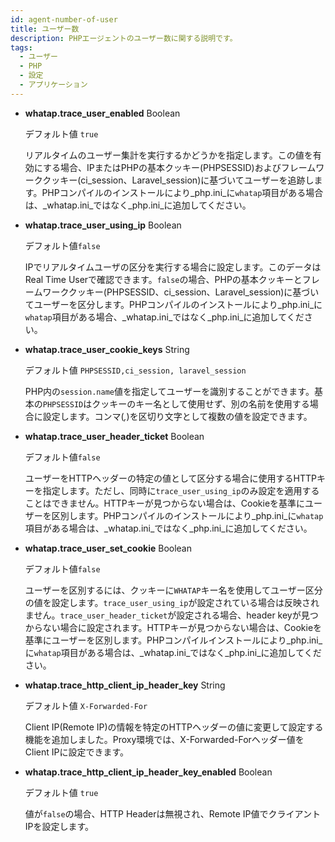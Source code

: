 ```yaml
---
id: agent-number-of-user
title: ユーザー数
description: PHPエージェントのユーザー数に関する説明です。
tags:
  - ユーザー
  - PHP
  - 設定
  - アプリケーション
---
```


- **whatap.trace_user_enabled** <span class='type'>Boolean</span>

  デフォルト値 `true`

  リアルタイムのユーザー集計を実行するかどうかを指定します。この値を有効にする場合、IPまたはPHPの基本クッキー(PHPSESSID)およびフレームワーククッキー(ci_session、Laravel_session)に基づいてユーザーを追跡します。PHPコンパイルのインストールにより_php.ini_に`whatap`項目がある場合は、_whatap.ini_ではなく_php.ini_に追加してください。 


<Phprestartapply />

- **whatap.trace_user_using_ip** <span class='type'>Boolean</span>

  デフォルト値`false`

  IPでリアルタイムユーザの区分を実行する場合に設定します。このデータはReal Time Userで確認できます。`false`の場合、PHPの基本クッキーとフレームワーククッキー(PHPSESSID、ci_session、Laravel_session)に基づいてユーザーを区分します。PHPコンパイルのインストールにより_php.ini_に`whatap`項目がある場合、_whatap.ini_ではなく_php.ini_に追加してください。


<Phprestartapply />

- **whatap.trace_user_cookie_keys** <span class='type'>String</span>

  デフォルト値 `PHPSESSID,ci_session, laravel_session`

  PHP内の`session.name`値を指定してユーザーを識別することができます。基本の`PHPSESSID`はクッキーのキー名として使用せず、別の名前を使用する場合に設定します。コンマ(_,_)を区切り文字として複数の値を設定できます。


<Phprestartapply />

- **whatap.trace_user_header_ticket** <span class='type'>Boolean</span>

  デフォルト値`false`

  ユーザーをHTTPヘッダーの特定の値として区分する場合に使用するHTTPキーを指定します。ただし、同時に`trace_user_using_ip`のみ設定を適用することはできません。HTTPキーが見つからない場合は、Cookieを基準にユーザーを区別します。PHPコンパイルのインストールにより_php.ini_に`whatap`項目がある場合は、_whatap.ini_ではなく_php.ini_に追加してください。


<Phprestartapply />

- **whatap.trace_user_set_cookie** <span class='type'>Boolean</span>

  デフォルト値`false`

  ユーザーを区別するには、クッキーに`WHATAP`キー名を使用してユーザー区分の値を設定します。`trace_user_using_ip`が設定されている場合は反映されません。`trace_user_header_ticket`が設定される場合、header keyが見つからない場合に設定されます。HTTPキーが見つからない場合は、Cookieを基準にユーザーを区別します。PHPコンパイルインストールにより_php.ini_に`whatap`項目がある場合は、_whatap.ini_ではなく_php.ini_に追加してください。


<Phprestartapply />

- **whatap.trace_http_client_ip_header_key** <span class='type'>String</span>

  デフォルト値 `X-Forwarded-For`

  Client IP(Remote IP)の情報を特定のHTTPヘッダーの値に変更して設定する機能を追加しました。Proxy環境では、X-Forwarded-Forヘッダー値をClient IPに設定できます。


<Phprestartapply />

- **whatap.trace_http_client_ip_header_key_enabled** <span class='type'>Boolean</span>

  デフォルト値 `true`

  値が`false`の場合、HTTP Headerは無視され、Remote IP値でクライアントIPを設定します。
